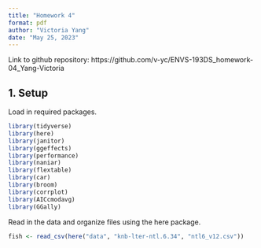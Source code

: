 ```yaml
---
title: "Homework 4"
format: pdf
author: "Victoria Yang"
date: "May 25, 2023"
---
```


Link to github repository: https://github.com/v-yc/ENVS-193DS_homework-04_Yang-Victoria

## 1. Setup

Load in required packages.

```r

library(tidyverse)
library(here)
library(janitor)
library(ggeffects)
library(performance)
library(naniar)
library(flextable)
library(car)
library(broom)
library(corrplot)
library(AICcmodavg)
library(GGally)

```

Read in the data and organize files using the here package.

```r

fish <- read_csv(here("data", "knb-lter-ntl.6.34", "ntl6_v12.csv"))

```